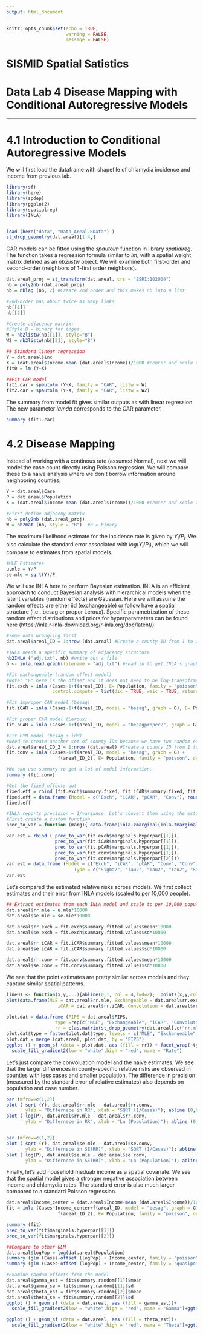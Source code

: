 ```yaml
---
output: html_document
---
```

```r
knitr::opts_chunk$set(echo = TRUE,
                      warning = FALSE,
                      message = FALSE)

```


# SISMID Spatial Satistics
# Data Lab 4 Disease Mapping with Conditional Autoregressive Models
***

# 4.1 Introduction to Conditional Autoregressive Models

We will first load the dataframe with shapefile of chlamydia incidence and income from previous lab.
 
```r
library(sf)
library(here)
library(spdep)
library(ggplot2)
library(spatialreg)
library(INLA)


load (here("data", "Data_Areal.RData") )
st_drop_geometry(dat.areal)[1:4,]
```

CAR models can be fitted using the *spautolm* function in library *spatialreg*. The function takes a regression formula similar to *lm*, with a spatial weight matrix defined as an *nb2listw* object.  We will examine both first-order and second-order (neighbors of 1-first order neighbors).

```r
dat.areal_proj = st_transform(dat.areal, crs = "ESRI:102004")
nb = poly2nb (dat.areal_proj)
nb = nblag (nb, 2) #Create 2nd order and this makes nb into a list

#2nd-order has about twice as many links
nb[[1]]
nb[[2]] 

#Create adjacency matrix: 
#Style B = binary for edges
W = nb2listw(nb[[1]], style="B")
W2 = nb2listw(nb[[2]], style="B") 

## Standard linear regression
Y = dat.areal$inc
X = (dat.areal$Income-mean (dat.areal$Income))/1000 #center and scale to per $1,000
fit0 = lm (Y~X)

##Fit CAR model
fit1.car = spautolm (Y~X, family = "CAR", listw = W)
fit2.car = spautolm (Y~X, family = "CAR", listw = W2)
```

The summary from model fit gives similar outputs as with linear regression. The new parameter *lamda* corresponds to the CAR parameter. 
```r
summary (fit1.car)
```

# 4.2 Disease Mapping

Instead of working with a continous rate (assumed Normal), next we will model the case count directly using Poisson regression. We will compare these to a naive analysis where we don't borrow information around neighboring counties. 

```r
Y = dat.areal$Case
P = dat.areal$Population
X = (dat.areal$Income-mean (dat.areal$Income))/1000 #center and scale to per $1,000

#First define adjaceny matrix
nb = poly2nb (dat.areal_proj)
W = nb2mat (nb, style = "B")  #B = binary
```

The maximum likelihood estimate for the incidence rate is given by $Y_i/P_i$. We also calculate the standard error associated with $log (Y_i/P_i)$, which we will compare to estimates from spatial models.

```r
#MLE Estimates
u.mle = Y/P
se.mle = sqrt(Y)/P
```

We will use INLA here to perform Bayesian estimation. INLA is an efficient approach to conduct Bayesian analysis with hierarchical models when the latent variables (random effects) are Gaussian. Here we will assume the random effects are either iid (exchangeable) or follow have a spatial structure (i.e., besag or propor Leroux). Specific parametrization of these random effect distributions and priors for hyperparameters can be found here (https://inla.r-inla-download.org/r-inla.org/doc/latent/).

```r
#Some data wrangling first
dat.areal$areal_ID = 1:nrow (dat.areal) #Create a county ID from 1 to 226

#INLA needs a specific summary of adjacency structure
nb2INLA ("adj.txt", nb) #write out a file
G <- inla.read.graph(filename = "adj.txt") #read in to get INLA's graph format

#Fit exchangeable (random effect model)
#Note: "E" here is the offset and it does not need to be log-transofrmed
fit.exch = inla (Cases~1+f(areal_ID), E= Population, family = "poisson", data = dat.areal,
                 control.compute = list(dic = TRUE, waic = TRUE, return.marginals.predictor=TRUE))

#Fit improper CAR model (besag)
fit.iCAR = inla (Cases~1+f(areal_ID, model = "besag", graph = G), E= Population, family = "poisson", data = dat.areal,control.compute = list(dic = TRUE, waic = TRUE))

#Fit proper CAR model (Leroux)
fit.pCAR = inla (Cases~1+f(areal_ID, model = "besagproper2", graph = G), E= Population, family = "poisson", data = dat.areal,control.compute = list(dic = TRUE, waic = TRUE))

#Fit BYM model (besag + idd)
#Need to create another set of county IDs because we have two random effect distributions
dat.areal$areal_ID_2 = 1:nrow (dat.areal) #Create a county ID from 1 to 226
fit.conv = inla (Cases~1+f(areal_ID, model = "besag", graph = G) + 
                   f(areal_ID_2), E= Population, family = "poisson", data = dat.areal,control.compute = list(dic = TRUE, waic = TRUE))

#We can use summary to get a lot of model information.
summary (fit.conv)

#Get the fixed effects out
fixed.eff = rbind (fit.exch$summary.fixed, fit.iCAR$summary.fixed, fit.pCAR$summary.fixed, fit.conv$summary.fixed)
fixed.eff = data.frame (Model = c("Exch", "iCAR", "pCAR", "Conv"), round(fixed.eff, 2))
fixed.eff

#INLA reports precision = 1/variance. Let's convert them using the estimated posterior marginal distribution
#First create a custom function
prec_to_var = function (marg){ data.frame(inla.zmarginal(inla.tmarginal(function(x){(1/x)},marg), silent=TRUE))}

var.est = rbind ( prec_to_var(fit.exch$marginals.hyperpar[[1]]), 
                  prec_to_var(fit.iCAR$marginals.hyperpar[[1]]), 
                  prec_to_var(fit.pCAR$marginals.hyperpar[[1]]),
                  prec_to_var(fit.conv$marginals.hyperpar[[1]]),
                  prec_to_var(fit.conv$marginals.hyperpar[[2]]))
var.est = data.frame (Model = c("Exch", "iCAR", "pCAR", "Conv", "Conv"),
                         Type = c("Sigma2", "Tau2", "Tau2", "Tau2", "Sigma2"), round(var.est, 2))
var.est

```

Let's compared the estimated relative risks across models. We first collect estimates and their error from INLA models (scaled to per 10,000 people).

```r

## Extract estimates from each INLA model and scale to per 10,000 population
dat.areal$rr.mle = u.mle*10000
dat.areal$se.mle = se.mle*10000

dat.areal$rr.exch = fit.exch$summary.fitted.values$mean*10000
dat.areal$se.exch = fit.exch$summary.fitted.values$sd*10000

dat.areal$rr.iCAR = fit.iCAR$summary.fitted.values$mean*10000
dat.areal$se.iCAR = fit.iCAR$summary.fitted.values$sd*10000

dat.areal$rr.conv = fit.conv$summary.fitted.values$mean*10000
dat.areal$se.conv = fit.conv$summary.fitted.values$sd*10000
```

We see that the point estimates are pretty similar across models and they capture similar spatial patterns. 

```r
line01 <- function(x,y,...){abline(0,1, col = 4,lwd=2);  points(x,y,col=2)}
plot(data.frame(MLE = dat.areal$rr.mle, Exchangeable = dat.areal$rr.exch, 
                   iCAR = dat.areal$rr.iCAR, Convolution = dat.areal$rr.conv), panel=line01)

plot.dat = data.frame (FIPS = dat.areal$FIPS,
                  type =rep(c("MLE", "Exchangeable", "iCAR", "Convolution"), each = nrow (dat.areal)),
                  rr = c(as.matrix(st_drop_geometry(dat.areal[,c("rr.mle", "rr.exch", "rr.iCAR", "rr.conv")]))))
plot.dat$type = factor(plot.dat$type, levels = c("MLE", "Exchangeable", "iCAR", "Convolution"))
plot.dat = merge (dat.areal, plot.dat, by = "FIPS")
ggplot () + geom_sf (data = plot.dat, aes (fill = rr)) + facet_wrap(~type)+
  scale_fill_gradient2(low = "white",high = "red", name = "Rate")
```

Let's just compare the convoluation model and the naive estimates. We see that the larger differences in county-specific relative risks are observed in counties with less cases and smaller population.
The difference in precision (measured by the standard error of relative estimates) also depends on population and case number.

```r
par (mfrow=c(1,2))
plot ( sqrt (Y), dat.areal$rr.mle - dat.areal$rr.conv,
       ylab = "Differnece in RR", xlab = "SQRT (1/Cases)"); abline (0,0, col = "blue")
plot ( log(P), dat.areal$rr.mle - dat.areal$rr.conv,
       ylab = "Differnece in RR", xlab = "Ln (Population)"); abline (0,0, col = "blue")


par (mfrow=c(1,2))
plot ( sqrt (Y), dat.areal$se.mle - dat.areal$se.conv,
       ylab = "Differnece in SE(RR)", xlab = "SQRT (1/Cases)"); abline (0,0, col = "blue")
plot ( log(P), dat.areal$se.mle - dat.areal$se.conv,
       ylab = "Differnece in SE(RR)", xlab = "Ln (Population)"); abline (0,0, col = "blue")

```

Finally, let's add household meduab income as a spatial covariate. We see that the spatial model gives a stronger negative association between income and chlamydia rates. The standard error is also much larger compared to a standard Poisson regression.

```r
dat.areal$Income_center = (dat.areal$Income-mean (dat.areal$Income))/1000
fit = inla (Cases~Income_center+f(areal_ID, model = "besag", graph = G) + 
                   f(areal_ID_2), E= Population, family = "poisson", data = dat.areal,control.compute = list(dic = TRUE, waic = TRUE))

summary (fit)
prec_to_var(fit$marginals.hyperpar[[1]])
prec_to_var(fit$marginals.hyperpar[[2]])

##Compare to other GLM
dat.areal$logPop = log(dat.areal$Population)
summary (glm (Cases~offset (logPop) + Income_center, family = "poisson", data = dat.areal))
summary (glm (Cases~offset (logPop) + Income_center, family = "quasipoisson", data = dat.areal))

#Examine random effects from the model
dat.areal$gamma_est = fit$summary.random[[1]]$mean
dat.areal$gamma_se = fit$summary.random[[1]]$sd
dat.areal$theta_est = fit$summary.random[[2]]$mean
dat.areal$theta_se = fit$summary.random[[2]]$sd
ggplot () + geom_sf (data = dat.areal, aes (fill = gamma_est))+ 
  scale_fill_gradient2(low = "white",high = "red", name = "Gamma")+ggtitle("Spatial Random Effect Estimates")

ggplot () + geom_sf (data = dat.areal, aes (fill = theta_est))+ 
  scale_fill_gradient2(low = "white",high = "red", name = "Theta")+ggtitle("Independent Random Effect Estimates")

                                                                      
```

